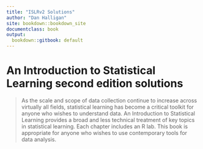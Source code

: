 ```yaml
---
title: "ISLRv2 Solutions"
author: "Dan Halligan"
site: bookdown::bookdown_site
documentclass: book
output:
  bookdown::gitbook: default
---
```


# An Introduction to Statistical Learning second edition solutions

> As the scale and scope of data collection continue to increase across
> virtually all fields, statistical learning has become a critical toolkit for
> anyone who wishes to understand data. An Introduction to Statistical Learning
> provides a broad and less technical treatment of key topics in statistical
> learning. Each chapter includes an R lab. This book is appropriate for anyone
> who wishes to use contemporary tools for data analysis.
